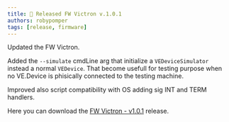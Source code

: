 ```yaml
---
title: 🚀 Released FW Victron v.1.0.1
authors: robypomper
tags: [release, firmware]
---
```


Updated the FW Victron.

Added the `--simulate` cmdLine arg that initialize a `VEDeviceSimulator` instead
a normal `VEDevice`. That become usefull for testing purpose when no VE.Device
is phisically connected to the testing machine.

Improved also script compatibility with OS adding sig INT and TERM handlers.

Here you can download the
[FW Victron - v1.0.1](https://github.com/Smart-Van-2-0/com.robypomper.smartvan.fw.victron/releases/tag/1.0.1)
release.
